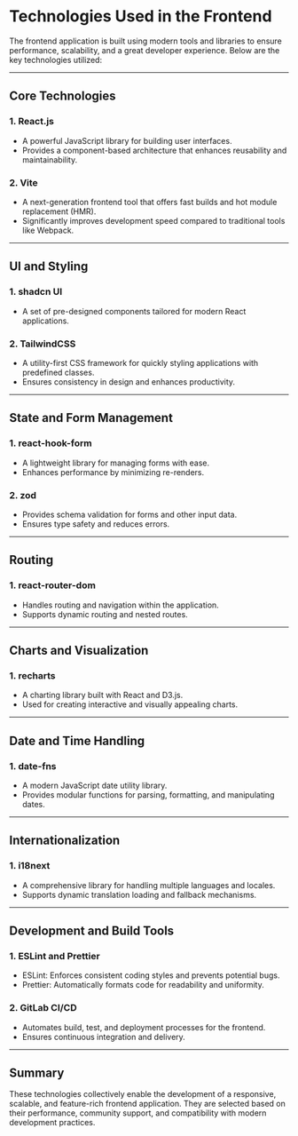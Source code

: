 # Technologies Used in the Frontend

The frontend application is built using modern tools and libraries to ensure performance, scalability, and a great developer experience. Below are the key technologies utilized:

---

## Core Technologies

### 1. React.js

- A powerful JavaScript library for building user interfaces.
- Provides a component-based architecture that enhances reusability and maintainability.

### 2. Vite

- A next-generation frontend tool that offers fast builds and hot module replacement (HMR).
- Significantly improves development speed compared to traditional tools like Webpack.

---

## UI and Styling

### 1. shadcn UI

- A set of pre-designed components tailored for modern React applications.

### 2. TailwindCSS

- A utility-first CSS framework for quickly styling applications with predefined classes.
- Ensures consistency in design and enhances productivity.

---

## State and Form Management

### 1. react-hook-form

- A lightweight library for managing forms with ease.
- Enhances performance by minimizing re-renders.

### 2. zod

- Provides schema validation for forms and other input data.
- Ensures type safety and reduces errors.

---

## Routing

### 1. react-router-dom

- Handles routing and navigation within the application.
- Supports dynamic routing and nested routes.

---

## Charts and Visualization

### 1. recharts

- A charting library built with React and D3.js.
- Used for creating interactive and visually appealing charts.

---

## Date and Time Handling

### 1. date-fns

- A modern JavaScript date utility library.
- Provides modular functions for parsing, formatting, and manipulating dates.

---

## Internationalization

### 1. i18next

- A comprehensive library for handling multiple languages and locales.
- Supports dynamic translation loading and fallback mechanisms.

---

## Development and Build Tools

### 1. ESLint and Prettier

- ESLint: Enforces consistent coding styles and prevents potential bugs.
- Prettier: Automatically formats code for readability and uniformity.

### 2. GitLab CI/CD

- Automates build, test, and deployment processes for the frontend.
- Ensures continuous integration and delivery.

---

## Summary

These technologies collectively enable the development of a responsive, scalable, and feature-rich frontend application. They are selected based on their performance, community support, and compatibility with modern development practices.
